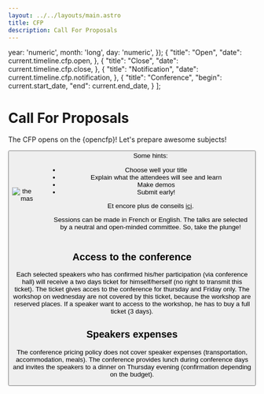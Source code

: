```yaml
---
layout: ../../layouts/main.astro
title: CFP
description: Call For Proposals
---
```


  year: 'numeric',
  month: 'long',
  day: 'numeric',
});
  {
    "title": "Open",
    "date": current.timeline.cfp.open,
  },
  {
    "title": "Close",
    "date": current.timeline.cfp.close,
  },
  {
    "title": "Notification",
    "date": current.timeline.cfp.notification,
  },
  {
    "title": "Conference",
    "begin": current.start_date,
    "end": current.end_date,
  }
];

# Call For Proposals

<TimelineCFP tl={tlCFP}/>

The CFP opens on the {opencfp}!
Let's prepare awesome subjects!

<Button className="cfpOpened" href={current.conference.cfp_link} title="CFP" type="ext"/>

<div style="display: flex; flex-direction: row; align-items: center; gap: 2rem">
    <div>
      <img src="/img/themas.webp" alt="themas"/>
    </div>
  <div>
Some hints:

- Choose well your title
- Explain what the attendees will see and learn
- Make demos
- Submit early!

Et encore plus de conseils [ici](https://docs.google.com/document/d/e/2PACX-1vReWAaCbafJqc0cCo2vhKWnAVoiHk3Tq561y4GseXvTyOV7cSk6lN2c_feWEWZBIA/pub).

Sessions can be made in French or English.
The talks are selected by a neutral and open-minded committee.
So, take the plunge!

  </div>
</div>



## Access to the conference

Each selected speakers who has confirmed his/her participation (via conference hall) will receive a two days ticket for himself/herself (no right to transmit this ticket).
The ticket gives acces to the conference for thursday and Friday only.
The workshop on wednesday are not covered by this ticket, because the workshop are reserved places.
If a speaker want to access to the workshop, he has to buy a full ticket (3 days).

## Speakers expenses

The conference pricing policy does not cover speaker expenses (transportation, accommodation, meals).
The conference provides lunch during conference days and invites the speakers to a dinner on Thursday evening (confirmation depending on the budget).


